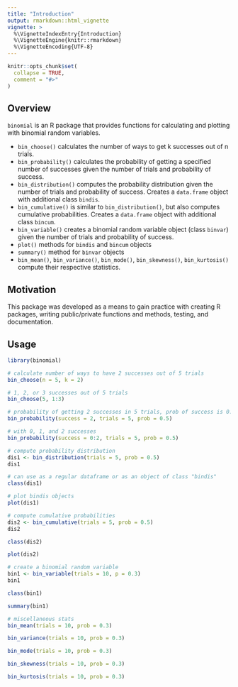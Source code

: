 ```yaml
---
title: "Introduction"
output: rmarkdown::html_vignette
vignette: >
  %\VignetteIndexEntry{Introduction}
  %\VignetteEngine{knitr::rmarkdown}
  %\VignetteEncoding{UTF-8}
---
```


```r
knitr::opts_chunk$set(
  collapse = TRUE,
  comment = "#>"
)
```

## Overview

`binomial` is an R package that provides functions for calculating and plotting with binomial random variables.

* `bin_choose()` calculates the number of ways to get k successes out of n trials.
* `bin_probability()` calculates the probability of getting a specified number of successes given the number of trials and probability of success.
* `bin_distribution()` computes the probability distribution given the number of trials and probability of success. Creates a `data.frame` object with additional class `bindis`.
* `bin_cumulative()` is similar to `bin_distribution()`, but also computes cumulative probabilities. Creates a `data.frame` object with additional class `bincum`.
* `bin_variable()` creates a binomial random variable object (class `binvar`) given the number of trials and probability of success.
* `plot()` methods for `bindis` and `bincum` objects
* `summary()` method for `binvar` objects
* `bin_mean()`, `bin_variance()`, `bin_mode()`, `bin_skewness()`, `bin_kurtosis()` compute their respective statistics.

## Motivation

This package was developed as a means to gain practice with creating R packages, writing public/private functions and methods, testing, and documentation.

## Usage

```r
library(binomial)

# calculate number of ways to have 2 successes out of 5 trials
bin_choose(n = 5, k = 2)

# 1, 2, or 3 successes out of 5 trials
bin_choose(5, 1:3)

# probability of getting 2 successes in 5 trials, prob of success is 0.5
bin_probability(success = 2, trials = 5, prob = 0.5)

# with 0, 1, and 2 successes
bin_probability(success = 0:2, trials = 5, prob = 0.5)

# compute probability distribution
dis1 <- bin_distribution(trials = 5, prob = 0.5)
dis1

# can use as a regular dataframe or as an object of class "bindis"
class(dis1)

# plot bindis objects
plot(dis1)

# compute cumulative probabilities
dis2 <- bin_cumulative(trials = 5, prob = 0.5)
dis2

class(dis2)

plot(dis2)

# create a binomial random variable
bin1 <- bin_variable(trials = 10, p = 0.3)
bin1

class(bin1)

summary(bin1)

# miscellaneous stats
bin_mean(trials = 10, prob = 0.3)

bin_variance(trials = 10, prob = 0.3)

bin_mode(trials = 10, prob = 0.3)

bin_skewness(trials = 10, prob = 0.3)

bin_kurtosis(trials = 10, prob = 0.3)
```
